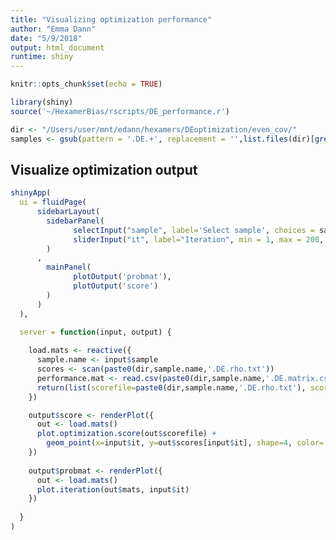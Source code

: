 ```yaml
---
title: "Visualizing optimization performance"
author: "Emma Dann"
date: "5/9/2018"
output: html_document
runtime: shiny
---
```


```r
knitr::opts_chunk$set(echo = TRUE)
```

```r
library(shiny)
source('~/HexamerBias/rscripts/DE_performance.r')
```

```r
dir <- "/Users/user/mnt/edann/hexamers/DEoptimization/even_cov/"
samples <- gsub(pattern = '.DE.+', replacement = '',list.files(dir)[grep(list.files(dir), pattern = 'pop.+matrix')])
```
## Visualize optimization output
```r
shinyApp(
  ui = fluidPage(
      sidebarLayout(
        sidebarPanel(
              selectInput("sample", label='Select sample', choices = samples),
              sliderInput("it", label="Iteration", min = 1, max = 200, value = 1, animate = animationOptions(interval = 300, loop = F))
        )
      ,
        mainPanel(
              plotOutput('probmat'),
              plotOutput('score')
        )
      )
  ),
  
  server = function(input, output) {

    load.mats <- reactive({
      sample.name <- input$sample
      scores <- scan(paste0(dir,sample.name,'.DE.rho.txt'))
      performance.mat <- read.csv(paste0(dir,sample.name,'.DE.matrix.csv'), row.names = 1)
      return(list(scorefile=paste0(dir,sample.name,'.DE.rho.txt'), scores=scores, mats=reshape.prob.mat(performance.mat)))
    })      

    output$score <- renderPlot({
      out <- load.mats()
      plot.optimization.score(out$scorefile) +
        geom_point(x=input$it, y=out$scores[input$it], shape=4, color='blue', size=3)
    })
    
    output$probmat <- renderPlot({
      out <- load.mats()
      plot.iteration(out$mats, input$it)
    })
    
  }
)
```




